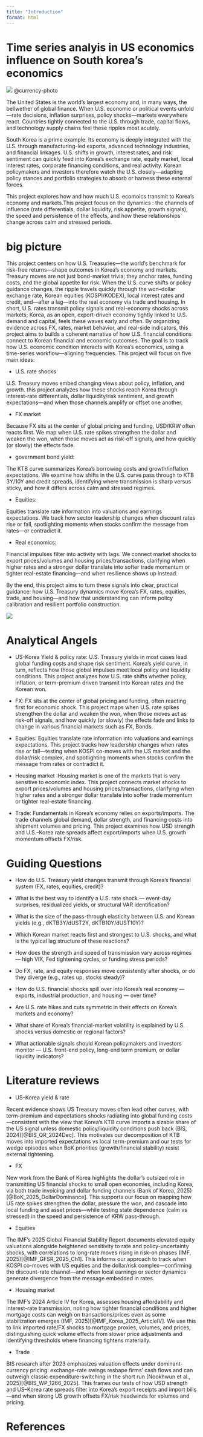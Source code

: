 ```yaml
---
title: "Introduction"
format: html
---
```


# Time series analyis in US economics influence on South korea's economics 

![](/image/currency.jpg)
@currency-photo

The United States is the world’s largest economy and, in many ways, the bellwether of global finance. When U.S. economic or political events unfold—rate decisions, inflation surprises, policy shocks—markets everywhere react. Countries tightly connected to the U.S. through trade, capital flows, and technology supply chains feel these ripples most acutely.

South Korea is a prime example. Its economy is deeply integrated with the U.S. through manufacturing-led exports, advanced technology industries, and financial linkages. U.S. shifts in growth, interest rates, and risk sentiment can quickly feed into Korea’s exchange rate, equity market, local interest rates, corporate financing conditions, and real activity. Korean policymakers and investors therefore watch the U.S. closely—adapting policy stances and portfolio strategies to absorb or harness these external forces.

This project explores how and how much U.S. ecomoics transmit to Korea’s economy and markets.This project focus on the dynamics : the channels of influence (rate differentials, dollar liquidity, risk appetite, growth signals), the speed and persistence of the effects, and how these relationships change across calm and stressed periods. 

# big picture

This project centers on how U.S. Treasuries—the world’s benchmark for risk-free returns—shape outcomes in Korea’s economy and markets. Treasury moves are not just bond-market trivia; they anchor rates, funding costs, and the global appetite for risk. When the U.S. curve shifts or policy guidance changes, the ripple travels quickly through the won–dollar exchange rate, Korean equities (KOSPI/KODEX), local interest rates and credit, and—after a lag—into the real economy via trade and housing. In short, U.S. rates transmit policy signals and real-economy shocks across markets; Korea, as an open, export-driven economy tightly linked to U.S. demand and capital, feels these waves early and often. By organizing evidence across FX, rates, market behavior, and real-side indicators, this project aims to builds a coherent narrative of how U.S. financial conditions connect to Korean financial and economic outcomes. The goal is to track how U.S. economic condition interacts with Korea’s economics, using a time-series workflow—aligning frequencies.  This project will focus on five main ideas:

- U.S. rate shocks

U.S. Treasury moves embed changing views about policy, inflation, and growth. this project analyzes how these shocks reach Korea through interest-rate differentials, dollar liquidity/risk sentiment, and growth expectations—and when those channels amplify or offset one another.

- FX market 

Because FX sits at the center of global pricing and funding, USD/KRW often reacts first. We map when U.S. rate spikes strengthen the dollar and weaken the won, when those moves act as risk-off signals, and how quickly (or slowly) the effects fade.

- government bond yield:

The KTB curve summarizes Korea’s borrowing costs and growth/inflation expectations. We examine how shifts in the U.S. curve pass through to KTB 3Y/10Y and credit spreads, identifying where transmission is sharp versus sticky, and how it differs across calm and stressed regimes.

- Equities:

Equities translate rate information into valuations and earnings expectations. We track how sector leadership changes when discount rates rise or fall, spotlighting moments when stocks confirm the message from rates—or contradict it.

- Real economics: 

Financial impulses filter into activity with lags. We connect market shocks to export prices/volumes and housing prices/transactions, clarifying when higher rates and a stronger dollar translate into softer trade momentum or tighter real-estate financing—and when resilience shows up instead.

By the end, this project aims to turn these signals into clear, practical guidance: how U.S. Treasury dynamics move Korea’s FX, rates, equities, trade, and housing—and how that understanding can inform policy calibration and resilient portfolio construction.

![](/image/big_picture.png)



# Analytical Angels

- US-Korea Yield & policy rate: U.S. Treasury yields in most cases lead global funding costs and shape risk sentiment. Korea’s yield curve, in turn, reflects how those global impulses meet local policy and liquidity conditions. This project analyzes how U.S. rate shifts whether policy, inflation, or term-premium driven transmit into Korean rates and the Korean won.

- FX:  FX sits at the center of global pricing and funding,  often reacting first for economic shock. This project maps when U.S. rate spikes strengthen the dollar and weaken the won, when those moves act as risk-off signals, and how quickly (or slowly) the effects fade and links to change in various financial markets such as FX, Bonds. 

- Equities:  Equities translate rate information into valuations and earnings expectations. This project tracks how leadership changes when rates rise or fall—testing when KOSPI co-moves with the US market  and the dollar/risk complex, and spotlighting moments when stocks confirm the message from rates or contradict it. 

- Housing market :Housing market is one of the markets that is very sensitive to economic index. This project  connects market shocks to export prices/volumes and housing prices/transactions, clarifying when higher rates and a stronger dollar translate into softer trade momentum or tighter real-estate financing. 

- Trade: Fundamentals in Korea’s economy relies on exports/imports. The trade channels global demand, dollar strength, and financing costs into shipment volumes and pricing. This project examines  how USD strength and U.S.–Korea rate spreads affect export/imports when U.S. growth momentum offsets FX/risk. 



# Guiding Questions 


- How do U.S. Treasury yield changes transmit through Korea’s financial system (FX, rates, equities, credit)?

- What is the best way to identify a U.S. rate shock — event-day surprises, residualized yields, or structural VAR identification?

- What is the size of the pass-through elasticity between U.S. and Korean yields (e.g., dKTB3Y/dUST2Y, dKTB10Y/dUST10Y)?

- Which Korean market reacts first and strongest to U.S. shocks, and what is the typical lag structure of these reactions?

- How does the strength and speed of transmission vary across regimes — high VIX, Fed tightening cycles, or funding stress periods?

- Do FX, rate, and equity responses move consistently after shocks, or do they diverge (e.g., rates up, stocks steady)?

- How do U.S. financial shocks spill over into Korea’s real economy — exports, industrial production, and housing — over time?

- Are U.S. rate hikes and cuts symmetric in their effects on Korea’s markets and economy?

- What share of Korea’s financial-market volatility is explained by U.S. shocks versus domestic or regional factors?

- What actionable signals should Korean policymakers and investors monitor — U.S. front-end policy, long-end term premium, or dollar liquidity indicators?


# Literature reviews

- US–Korea yield & rate

Recent evidence shows US Treasury moves often lead other curves, with term-premium and expectations shocks radiating into global funding costs—consistent with the view that Korea’s KTB curve imports a sizable share of the US signal unless domestic policy/liquidity conditions push back (BIS, 2024)[@BIS_QR_2024Dec]. This motivates our decomposition of KTB moves into imported expectations vs local term-premium and our tests for wedge episodes when BoK priorities (growth/financial stability) resist external tightening. 

- FX

New work from the Bank of Korea highlights the dollar’s outsized role in transmitting US financial shocks to small open economies, including Korea, via both trade invoicing and dollar funding channels (Bank of Korea, 2025)[@BoK_2025_DollarDominance]. This supports our focus on mapping how US rate spikes strengthen the dollar, pressure the won, and cascade into local funding and asset prices—while testing state dependence (calm vs stressed) in the speed and persistence of KRW pass-through. 

- Equities

The IMF’s 2025 Global Financial Stability Report documents elevated equity valuations alongside heightened sensitivity to rate and policy-uncertainty shocks, with correlations to long-rate moves rising in risk-on phases (IMF, 2025)[@IMF_GFSR_2025_Ch1]. This informs our approach to track when KOSPI co-moves with US equities and the dollar/risk complex—confirming the discount-rate channel—and when local earnings or sector dynamics generate divergence from the message embedded in rates.

- Housing market

The IMF’s 2024 Article IV for Korea, assesses housing affordability and interest-rate transmission, noting how tighter financial conditions and higher mortgage costs can weigh on transactions/prices even as some stabilization emerges (IMF, 2025)[@IMF_Korea_2025_ArticleIV]. We use this to link imported rate/FX shocks to mortgage proxies, volumes, and prices, distinguishing quick volume effects from slower price adjustments and identifying thresholds where financing tightens materially.

- Trade

BIS research after 2023 emphasizes valuation effects under dominant-currency pricing: exchange-rate swings reshape firms’ cash flows and can outweigh classic expenditure-switching in the short run (Nookhwun et al., 2025)[@BIS_WP_1266_2025]. This frames our tests of how USD strength and US–Korea rate spreads filter into Korea’s export receipts and import bills—and when strong US growth offsets FX/risk headwinds for volumes and pricing. 



# References 